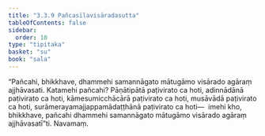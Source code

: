 ```yaml
---
title: "3.3.9 Pañcasīlavisāradasutta"
tableOfContents: false
sidebar:
  order: 10
type: "tipitaka"
basket: "su"
book: "sala"
---
```



<DynamicBreadcrumb />

<Division number="312" book="sala" bookNo="13" page="446">

<Paragraph number="1316" book="sala">
“Pañcahi, bhikkhave, dhammehi samannāgato mātugāmo visārado agāraṃ ajjhāvasati. Katamehi pañcahi? Pāṇātipātā paṭivirato ca hoti, adinnādānā paṭivirato ca hoti, kāmesumicchācārā paṭivirato ca hoti, musāvādā paṭivirato ca hoti, surāmerayamajjappamādaṭṭhānā paṭivirato ca hoti—  imehi kho, bhikkhave, pañcahi dhammehi samannāgato mātugāmo visārado agāraṃ ajjhāvasatī”ti.

</Paragraph>
</Division>

<Paragraph number="1317" type="center" book="sala">
Navamaṃ.
</Paragraph>